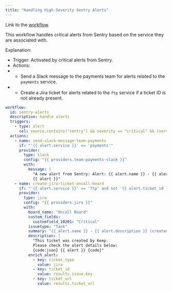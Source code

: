 ```yaml
---
title: "Handling High-Severity Sentry Alerts"
---
```


<Info>

Link to the [workflow](https://github.com/keephq/keep/blob/main/examples/workflows/create_jira_ticket_upon_alerts.yml).

</Info>

This workflow handles critical alerts from Sentry based on the service they are associated with.




Explanation:
- Trigger: Activated by critical alerts from Sentry.
- Actions:
- - Send a Slack message to the payments team for alerts related to the `payments` service.
- - Create a Jira ticket for alerts related to the `ftp` service if a ticket ID is not already present.



```yaml
workflow:
  id: sentry-alerts
  description: handle alerts
  triggers:
    - type: alert
      cel: source.contains("sentry") && severity == "critical" && (service == "payments" || service == "ftp")
  actions:
    - name: send-slack-message-team-payments
      if: "'{{ alert.service }}' == 'payments'"
      provider:
        type: slack
        config: "{{ providers.team-payments-slack }}"
        with:
          message: |
            "A new alert from Sentry: Alert: {{ alert.name }} - {{ alert.description }}
            {{ alert }}"
    - name: create-jira-ticket-oncall-board
      if: "'{{ alert.service }}' == 'ftp' and not '{{ alert.ticket_id }}'"
      provider:
        type: jira
        config: "{{ providers.jira }}"
        with:
          board_name: "Oncall Board"
          custom_fields:
            customfield_10201: "Critical"
          issuetype: "Task"
          summary: "{{ alert.name }} - {{ alert.description }} (created by Keep)"
          description: |
            "This ticket was created by Keep.
            Please check the alert details below:
            {code:json} {{ alert }} {code}"
          enrich_alert:
            - key: ticket_type
              value: jira
            - key: ticket_id
              value: results.issue.key
            - key: ticket_url
              value: results.ticket_url

```

